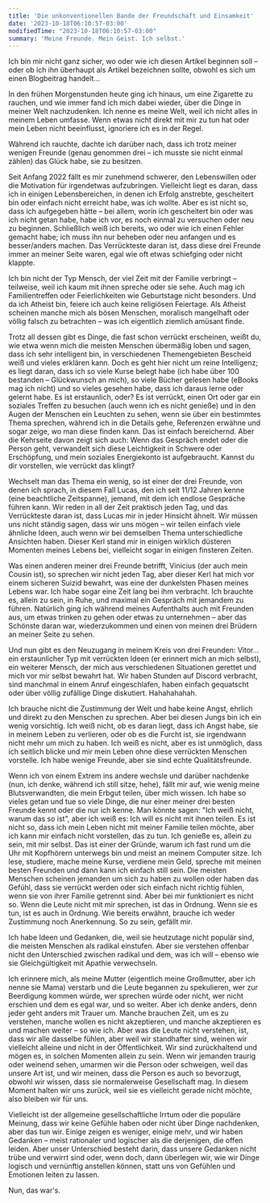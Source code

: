 ```yaml
---
title: 'Die unkonventionellen Bande der Freundschaft und Einsamkeit'
date: '2023-10-18T06:10:57-03:00'
modifiedTime: "2023-10-18T06:10:57-03:00"
summary: 'Meine Freunde. Mein Geist. Ich selbst.'
---
```


Ich bin mir nicht ganz sicher, wo oder wie ich diesen Artikel beginnen soll – oder ob ich ihn überhaupt als Artikel bezeichnen sollte, obwohl es sich um einen Blogbeitrag handelt...

In den frühen Morgenstunden heute ging ich hinaus, um eine Zigarette zu rauchen, und wie immer fand ich mich dabei wieder, über die Dinge in meiner Welt nachzudenken. Ich nenne es meine Welt, weil ich nicht alles in meinem Leben umfasse. Wenn etwas nicht direkt mit mir zu tun hat oder mein Leben nicht beeinflusst, ignoriere ich es in der Regel.

Während ich rauchte, dachte ich darüber nach, dass ich trotz meiner wenigen Freunde (genau genommen drei – ich musste sie nicht einmal zählen) das Glück habe, sie zu besitzen.

Seit Anfang 2022 fällt es mir zunehmend schwerer, den Lebenswillen oder die Motivation für irgendetwas aufzubringen. Vielleicht liegt es daran, dass ich in einigen Lebensbereichen, in denen ich Erfolg anstrebte, gescheitert bin oder einfach nicht erreicht habe, was ich wollte. Aber es ist nicht so, dass ich aufgegeben hätte – bei allem, worin ich gescheitert bin oder was ich nicht getan habe, habe ich vor, es noch einmal zu versuchen oder neu zu beginnen. Schließlich weiß ich bereits, wo oder wie ich einen Fehler gemacht habe; ich muss ihn nur beheben oder neu anfangen und es besser/anders machen. Das Verrückteste daran ist, dass diese drei Freunde immer an meiner Seite waren, egal wie oft etwas schiefging oder nicht klappte.

Ich bin nicht der Typ Mensch, der viel Zeit mit der Familie verbringt – teilweise, weil ich kaum mit ihnen spreche oder sie sehe. Auch mag ich Familientreffen oder Feierlichkeiten wie Geburtstage nicht besonders. Und da ich Atheist bin, feiere ich auch keine religiösen Feiertage. Als Atheist scheinen manche mich als bösen Menschen, moralisch mangelhaft oder völlig falsch zu betrachten – was ich eigentlich ziemlich amüsant finde.

Trotz all dessen gibt es Dinge, die fast schon verrückt erscheinen, weißt du, wie etwa wenn mich die meisten Menschen übermäßig loben und sagen, dass ich sehr intelligent bin, in verschiedenen Themengebieten Bescheid weiß und vieles erklären kann. Doch es geht hier nicht um reine Intelligenz; es liegt daran, dass ich so viele Kurse belegt habe (ich habe über 100 bestanden – Glückwunsch an mich), so viele Bücher gelesen habe (eBooks mag ich nicht) und so vieles gesehen habe, dass ich daraus lerne oder gelernt habe. Es ist erstaunlich, oder? Es ist verrückt, einen Ort oder gar ein soziales Treffen zu besuchen (auch wenn ich es nicht genieße) und in den Augen der Menschen ein Leuchten zu sehen, wenn sie über ein bestimmtes Thema sprechen, während ich in die Details gehe, Referenzen erwähne und sogar zeige, wo man diese finden kann. Das ist einfach bereichernd. Aber die Kehrseite davon zeigt sich auch: Wenn das Gespräch endet oder die Person geht, verwandelt sich diese Leichtigkeit in Schwere oder Erschöpfung, und mein soziales Energiekonto ist aufgebraucht. Kannst du dir vorstellen, wie verrückt das klingt?

Wechselt man das Thema ein wenig, so ist einer der drei Freunde, von denen ich sprach, in diesem Fall Lucas, den ich seit 11/12 Jahren kenne (eine beachtliche Zeitspanne), jemand, mit dem ich endlose Gespräche führen kann. Wir reden in all der Zeit praktisch jeden Tag, und das Verrückteste daran ist, dass Lucas mir in jeder Hinsicht ähnelt. Wir müssen uns nicht ständig sagen, dass wir uns mögen – wir teilen einfach viele ähnliche Ideen, auch wenn wir bei demselben Thema unterschiedliche Ansichten haben. Dieser Kerl stand mir in einigen wirklich düsteren Momenten meines Lebens bei, vielleicht sogar in einigen finsteren Zeiten.

Was einen anderen meiner drei Freunde betrifft, Vinicius (der auch mein Cousin ist), so sprechen wir nicht jeden Tag, aber dieser Kerl hat mich vor einem sicheren Suizid bewahrt, was eine der dunkelsten Phasen meines Lebens war. Ich habe sogar eine Zeit lang bei ihm verbracht. Ich brauchte es, allein zu sein, in Ruhe, und maximal ein Gespräch mit jemandem zu führen. Natürlich ging ich während meines Aufenthalts auch mit Freunden aus, um etwas trinken zu gehen oder etwas zu unternehmen – aber das Schönste daran war, wiederzukommen und einen von meinen drei Brüdern an meiner Seite zu sehen.

Und nun gibt es den Neuzugang in meinem Kreis von drei Freunden: Vitor... ein erstaunlicher Typ mit verrückten Ideen (er erinnert mich an mich selbst), ein weiterer Mensch, der mich aus verschiedenen Situationen gerettet und mich vor mir selbst bewahrt hat. Wir haben Stunden auf Discord verbracht, sind manchmal in einem Anruf eingeschlafen, haben einfach gequatscht oder über völlig zufällige Dinge diskutiert. Hahahahahah.

Ich brauche nicht die Zustimmung der Welt und habe keine Angst, ehrlich und direkt zu den Menschen zu sprechen. Aber bei diesen Jungs bin ich ein wenig vorsichtig. Ich weiß nicht, ob es daran liegt, dass ich Angst habe, sie in meinem Leben zu verlieren, oder ob es die Furcht ist, sie irgendwann nicht mehr um mich zu haben. Ich weiß es nicht, aber es ist unmöglich, dass ich seitlich blicke und mir mein Leben ohne diese verrückten Menschen vorstelle. Ich habe wenige Freunde, aber sie sind echte Qualitätsfreunde.

Wenn ich von einem Extrem ins andere wechsle und darüber nachdenke (nun, ich denke, während ich still sitze, hehe), fällt mir auf, wie wenig meine Blutsverwandten, die mein Erbgut teilen, über mich wissen. Ich habe so vieles getan und tue so viele Dinge, die nur einer meiner drei besten Freunde kennt oder die nur ich kenne. Man könnte sagen: "Ich weiß nicht, warum das so ist", aber ich weiß es: Ich will es nicht mit ihnen teilen. Es ist nicht so, dass ich mein Leben nicht mit meiner Familie teilen möchte, aber ich kann mir einfach nicht vorstellen, das zu tun. Ich genieße es, allein zu sein, mit mir selbst. Das ist einer der Gründe, warum ich fast rund um die Uhr mit Kopfhörern unterwegs bin und meist an meinem Computer sitze. Ich lese, studiere, mache meine Kurse, verdiene mein Geld, spreche mit meinen besten Freunden und dann kann ich einfach still sein. Die meisten Menschen scheinen jemanden um sich zu haben zu wollen oder haben das Gefühl, dass sie verrückt werden oder sich einfach nicht richtig fühlen, wenn sie von ihrer Familie getrennt sind. Aber bei mir funktioniert es nicht so. Wenn die Leute nicht mit mir sprechen, ist das in Ordnung. Wenn sie es tun, ist es auch in Ordnung. Wie bereits erwähnt, brauche ich weder Zustimmung noch Anerkennung. So zu sein, gefällt mir.

Ich habe Ideen und Gedanken, die, weil sie heutzutage nicht populär sind, die meisten Menschen als radikal einstufen. Aber sie verstehen offenbar nicht den Unterschied zwischen radikal und dem, was ich will – ebenso wie sie Gleichgültigkeit mit Apathie verwechseln.

Ich erinnere mich, als meine Mutter (eigentlich meine Großmutter, aber ich nenne sie Mama) verstarb und die Leute begannen zu spekulieren, wer zur Beerdigung kommen würde, wer sprechen würde oder nicht, wer nicht erschien und dem es egal war, und so weiter. Aber ich denke anders, denn jeder geht anders mit Trauer um. Manche brauchen Zeit, um es zu verstehen, manche wollen es nicht akzeptieren, und manche akzeptieren es und machen weiter – so wie ich. Aber was die Leute nicht verstehen, ist, dass wir alle dasselbe fühlen, aber weil wir standhafter sind, weinen wir vielleicht alleine und nicht in der Öffentlichkeit. Wir sind zurückhaltend und mögen es, in solchen Momenten allein zu sein. Wenn wir jemanden traurig oder weinend sehen, umarmen wir die Person oder schweigen, weil das unsere Art ist, und wir meinen, dass die Person es auch so bevorzugt, obwohl wir wissen, dass sie normalerweise Gesellschaft mag. In diesem Moment halten wir uns zurück, weil sie es vielleicht gerade nicht möchte, also bleiben wir für uns.

Vielleicht ist der allgemeine gesellschaftliche Irrtum oder die populäre Meinung, dass wir keine Gefühle haben oder nicht über Dinge nachdenken, aber das tun wir. Einige zeigen es weniger, einige mehr, und wir haben Gedanken – meist rationaler und logischer als die derjenigen, die offen leiden. Aber unser Unterschied besteht darin, dass unsere Gedanken nicht trübe und verwirrt sind oder, wenn doch, dann überlegen wir, wie wir Dinge logisch und vernünftig anstellen können, statt uns von Gefühlen und Emotionen leiten zu lassen.

Nun, das war's.
